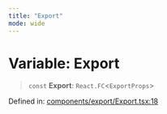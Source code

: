 ```yaml
---
title: "Export"
mode: wide
---
```

  
# Variable: Export

> `const` **Export**: `React.FC`\<`ExportProps`\>

Defined in: [components/export/Export.tsx:18](https://github.com/tkhq/sdk/blob/main/packages/sdk-react/src/components/export/Export.tsx#L18)
